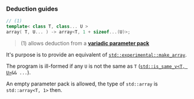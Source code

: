 ### Deduction guides
```cpp
// (1)
template< class T, class... U >
array( T, U... ) -> array<T, 1 + sizeof...(U)>;
```
> (1) allows deduction from a [**variadic parameter pack**](#)

It's purpose is to provide an equivalent of [`std::experimental::make_array`](#).

The program is ill-formed if any `U` is not the same as `T` ([`std::is_same_v<T, U>`](#)`&& ...`).

An empty parameter pack is allowed, the type of `std::array` is `std::array<T, 1>` then. 